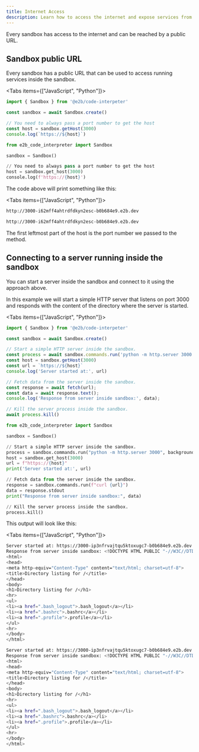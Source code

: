 ```yaml
---
title: Internet Access
description: Learn how to access the internet and expose services from within E2B Sandboxes
---
```


Every sandbox has access to the internet and can be reached by a public URL.

## Sandbox public URL
Every sandbox has a public URL that can be used to access running services inside the sandbox.

<Tabs items={["JavaScript", "Python"]}>
```js tab
import { Sandbox } from '@e2b/code-interpeter'

const sandbox = await Sandbox.create()

// You need to always pass a port number to get the host
const host = sandbox.getHost(3000)
console.log(`https://${host}`)
```

```python tab
from e2b_code_interpreter import Sandbox

sandbox = Sandbox()

// You need to always pass a port number to get the host
host = sandbox.get_host(3000)
console.log(f'https://{host}')
```
</Tabs>

The code above will print something like this:

<Tabs items={["JavaScript", "Python"]}>
```bash tab
http://3000-i62mff4ahtrdfdkyn2esc-b0b684e9.e2b.dev
```

```bash tab
http://3000-i62mff4ahtrdfdkyn2esc-b0b684e9.e2b.dev
```
</Tabs>

The first leftmost part of the host is the port number we passed to the method.

## Connecting to a server running inside the sandbox
You can start a server inside the sandbox and connect to it using the approach above.

In this example we will start a simple HTTP server that listens on port 3000 and responds with the content of the directory where the server is started.

<Tabs items={["JavaScript", "Python"]}>
```js tab
import { Sandbox } from '@e2b/code-interpeter'

const sandbox = await Sandbox.create()

// Start a simple HTTP server inside the sandbox.
const process = await sandbox.commands.run('python -m http.server 3000', { background: true })
const host = sandbox.getHost(3000)
const url = `https://${host}`
console.log('Server started at:', url)

// Fetch data from the server inside the sandbox.
const response = await fetch(url);
const data = await response.text();
console.log('Response from server inside sandbox:', data);

// Kill the server process inside the sandbox.
await process.kill()
```

```python tab
from e2b_code_interpreter import Sandbox

sandbox = Sandbox()

// Start a simple HTTP server inside the sandbox.
process = sandbox.commands.run("python -m http.server 3000", background=True)
host = sandbox.get_host(3000)
url = f"https://{host}"
print('Server started at:', url)

// Fetch data from the server inside the sandbox.
response = sandbox.commands.run(f"curl {url}")
data = response.stdout
print("Response from server inside sandbox:", data)

// Kill the server process inside the sandbox.
process.kill()
```
</Tabs>

This output will look like this:

<Tabs items={["JavaScript", "Python"]}>
```bash tab
Server started at: https://3000-ip3nfrvajtqu5ktoxugc7-b0b684e9.e2b.dev
Response from server inside sandbox: <!DOCTYPE HTML PUBLIC "-//W3C//DTD HTML 4.01//EN" "http://www.w3.org/TR/html4/strict.dtd">
<html>
<head>
<meta http-equiv="Content-Type" content="text/html; charset=utf-8">
<title>Directory listing for /</title>
</head>
<body>
<h1>Directory listing for /</h1>
<hr>
<ul>
<li><a href=".bash_logout">.bash_logout</a></li>
<li><a href=".bashrc">.bashrc</a></li>
<li><a href=".profile">.profile</a></li>
</ul>
<hr>
</body>
</html>
```

```bash tab
Server started at: https://3000-ip3nfrvajtqu5ktoxugc7-b0b684e9.e2b.dev
Response from server inside sandbox: <!DOCTYPE HTML PUBLIC "-//W3C//DTD HTML 4.01//EN" "http://www.w3.org/TR/html4/strict.dtd">
<html>
<head>
<meta http-equiv="Content-Type" content="text/html; charset=utf-8">
<title>Directory listing for /</title>
</head>
<body>
<h1>Directory listing for /</h1>
<hr>
<ul>
<li><a href=".bash_logout">.bash_logout</a></li>
<li><a href=".bashrc">.bashrc</a></li>
<li><a href=".profile">.profile</a></li>
</ul>
<hr>
</body>
</html>
```
</Tabs>